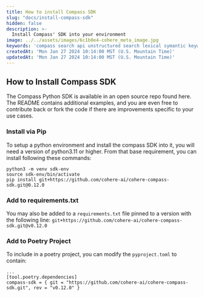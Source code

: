 ```yaml
---
title: How to install Compass SDK
slug: "docs/install-compass-sdk"
hidden: false
description: >-
  Install Compass' SDK into your environment
image: ../../assets/images/6c1b0e4-cohere_meta_image.jpg
keywords: 'compass search api unstructured search lexical symantic keyword rerank dense sparse'
createdAt: 'Mon Jan 27 2024 10:14:00 MST (U.S. Mountain Time)'
updatedAt: 'Mon Jan 27 2024 10:14:00 MST (U.S. Mountain Time)'
---
```


## How to Install Compass SDK

The Compass Python SDK is available in an open source repo found here. The README contains additional examples, and you are even free to contribute back or fork the code if there are improvements specific to your use cases.

### Install via Pip
To setup a python environment and install the compass SDK into it, you will need a version of python3.11 or higher. From that base requirement, you can install following these commands:
```
python3 -m venv sdk-env  
source sdk-env/bin/activate
pip install git+https://github.com/cohere-ai/cohere-compass-sdk.git@0.12.0
```
### Add to requirements.txt
You may also be added to a `requirements.txt` file pinned to a version with the following line:
`git+https://github.com/cohere-ai/cohere-compass-sdk.git@v0.12.0`

### Add to Poetry Project
To include in a poetry project, you can modify the `pyproject.toml` to contain:
```
...
[tool.poetry.dependencies]
compass-sdk = { git = "https://github.com/cohere-ai/cohere-compass-sdk.git", rev = "v0.12.0" }
```